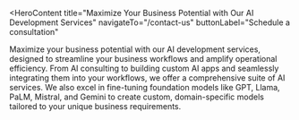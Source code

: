 <HeroContent
  title="Maximize Your Business Potential with Our AI Development Services"
  navigateTo="/contact-us"
  buttonLabel="Schedule a consultation"
>
  Maximize your business potential with our AI development services, designed to
  streamline your business workflows and amplify operational efficiency. From AI
  consulting to building custom AI apps and seamlessly integrating them into
  your workflows, we offer a comprehensive suite of AI services. We also excel
  in fine-tuning foundation models like GPT, Llama, PaLM, Mistral, and Gemini to
  create custom, domain-specific models tailored to your unique business
  requirements.
</HeroContent>

<ClientCompaniesComponent />

<MainContent
  mainPara="Leverage Our AI Development Services to Create Next-generation Enterprise Solutions"
  subPara="Enhance your business performance with our data-driven AI solutions crafted leveraging advanced AI technologies like deep learning, machine learning, computer vision, and natural language processing."
/>

<section className="grid grid-cols-3 gap-10 w-full py-16">
  <section className="w-full col-span-1 cursor-pointer">
    <ServiceCard
      service={{
        id: "AIML-Strategy-Consulting",
        image: "/public/servicesImage/GPT_Insight.png",
        title: "AI/ML Strategy Consulting",
        description:
          "Trust the expertise and deep tech background of the best minds at LeewayHertz to steer you through the complexities of AI implementation through effective development approaches, strategic advice, and ongoing R&D efforts. We are committed to maximizing the value of AI/ML for your business, ensuring sustainable growth in this transformative landscape.",
        urlPath: "aiml-strategy-consulting",
      }}
    />
  </section>
  <section className="w-full col-span-1 cursor-pointer">
    <ServiceCard
      service={{
        id: "PoC-and-MVP-Development",
        image: "/poc_mvp_development.png",
        title: "PoC and MVP Development",
        description:
          "Our team of experts meticulously crafts Proof of Concepts to validate the feasibility of your AI app’s concept, showcasing its potential through scaled-down versions. Moving forward, we design Minimum Viable Products that deliver essential functionalities, enabling real user validation, iterative enhancements, and swift market entry.",
        urlPath: "poc-mvp-development",
      }}
    />
  </section>
  <section className="w-full col-span-1 cursor-pointer">
    <ServiceCard
      service={{
        id: "Custom AI-powered Mobile App Development",
        image: "/custom_ai_app_development.png",
        title: "Custom AI App Development",
        description:
          "We collaborate with you to create AI-powered web and mobile apps that precisely align with your unique business needs. From the user interface to the algorithm, we meticulously engineer every aspect of your solution to guarantee optimal performance. Committed to both security and ethical AI, our AI development approach prioritizes responsible innovation.",
        urlPath: "custom-ai-app-development",
      }}
    />
  </section>
</section>

<MainContent
  mainPara="Fine-tuning Large Language Models"
  subPara="We specialize in fine-tuning Large Language Models (LLMs) to meet your requirements, whether you need to improve performance in specific domains, adapt to unique datasets, or enhance content generation capabilities. With a focus on precision and efficiency, we work closely with you to understand your objectives and tailor our fine-tuning process accordingly."
/>

<section className="grid grid-cols-3 gap-10 w-full py-16">
  <section className="w-full col-span-1 cursor-pointer">
    <ServiceCard
      service={{
        id: "Generative-AI-Development",
        image: "/generative_ai_development.png",
        title: "Generative AI Development",
        description:
          "Leverage our custom generative AI development service to tap into AI’s full potential. We utilize the transformative capabilities of proprietary and open-source LLMs such as GPT, Llama, PaLM, Gemini, Mistral, and Claude to build robust GenAI solutions. Our expertise includes creating advanced content generation tools, intelligent virtual assistants, and personalized customer engagement systems.",
        urlPath: "generative-ai-development",
      }}
    />
  </section>
  <section className="w-full col-span-1 cursor-pointer">
    <ServiceCard
      service={{
        id: "Generative-AI-Consulting",
        image: "/data_engineering.png",
        title: "Data Engineering",
        description:
          "Our data engineering services encompass the entire data lifecycle, from sourcing and cleansing to structuring and enrichment. With a focus on data mining, analysis, annotation, and labeling, we lay the foundation for robust AI models. Leveraging advanced techniques and tools, we ensure that your data is optimized for machine learning, enabling accurate and reliable model training.",
        urlPath: "data-engineering",
      }}
    />
  </section>
  <section className="w-full col-span-1 cursor-pointer">
    <ServiceCard
      service={{
        id: "AI-Integration-and-Deployment",
        image: "/ai_integration.png",
        title: "AI Integration",
        description:
          "We seamlessly integrate AI apps into your existing workflows, empowering your business with AI capabilities that align with your established processes. Our team works closely with you to seamlessly embed AI applications into your operational framework, ensuring a smooth transition and minimal downtime, resulting in remarkable gains in efficiency, productivity, and innovation.",
        urlPath: "ai-integration",
      }}
    />
  </section>
</section>

<MainContent
  mainPara="AI Agent and Copilot Development"
  subPara="We develop intelligent AI agents and copilots using premier tools like AutoGen Studio, Copilot Studio, Vertex AI, and crewAI. Leveraging the capabilities of LLMs like GPT-4 and Gemini and an extensive skills library, our AI agents and copilots can perform diverse and complex tasks. Whether you need to automate workflows, analyze data, generate code, or enhance customer support, our team crafts AI agent solutions tailored to your specific business needs."
/>

<section className="grid grid-cols-3 gap-10 w-full py-16">
  <section className="w-full col-span-1 cursor-pointer">
    <ServiceCard
      service={{
        id: "Enterprise-AI-Solutions-Development",
        image: "/enterprise_ai_development.png",
        title: "Enterprise AI Development",
        description:
          "Our enterprise AI development service transforms businesses by creating tailored AI solutions that streamline processes, enhance decision-making, and drive innovation. Our services include consulting, custom AI solution development and deployment, as well as implementing advanced data analytics to meet your unique needs. Our scalable AI systems integrate seamlessly into your existing infrastructure to boost efficiency and provide a competitive edge.",
        urlPath: "enterprise-ai-development",
      }}
    />
  </section>
</section>

<MainContent
  mainPara="Why Choose ADRIG?"
  subPara="ADRIG boasts a team of skilled professionals with expertise in advanced AI technologies such as machine learning, natural language processing, and computer vision. With a proven track record of successful implementations, our experts build tailored products across diverse domains."
/>

<section className="grid grid-cols-2 gap-10 w-full py-16">
  <section className="w-full col-span-1 cursor-pointer">
    <ServiceCard
      service={{
        id: "AI Technology Consulting icon",
        image: "/ai_technology_consulting.png",
        title: "Expert AI Professionals",
        description:
          "ADRIG boasts a team of skilled professionals with expertise in advanced AI technologies such as machine learning, natural language processing, and computer vision. With a proven track record of successful implementations, our experts build tailored products across diverse domains.",
        urlPath: "expert-ai-professionals",
      }}
    />
  </section>
  <section className="w-full col-span-1 cursor-pointer">
    <ServiceCard
      service={{
        id: "Extensive Knowledge of Ecosystems",
        image: "/extensive_knowledge.png",
        title: "Extensive Experience in AI",
        description:
          "With a wealth of experience in AI development, ADRIG is your trusted technology partner. Our track record showcases a diverse array of successfully built AI products underpinned by a profound knowledge of AI technologies. From recommendation systems to chatbots, our expertise spans a wide spectrum.",
        urlPath: "extensive-experience-in-ai",
      }}
    />
  </section>
  <section className="w-full col-span-1 cursor-pointer">
    <ServiceCard
      service={{
        id: "Mission-critical Security",
        image: "/mission_critical_security.png",
        title: "We Prioritize Speed",
        description:
          "Our experienced developers and data scientists work tirelessly to accelerate the development cycle from initial concept to system integration. With our streamlined processes, agile methodologies, and advanced technology stack, we ensure that your AI projects are delivered on time while upholding impeccable standards of quality.",
        urlPath: "we-prioritize-speed",
      }}
    />
  </section>
  <section className="w-full col-span-1 cursor-pointer">
    <ServiceCard
      service={{
        id: "Data Strategy Development",
        image: "/data_strategy_development.png",
        title: "End-to-end AI Development",
        description:
          "We begin with an in-depth consultation to understand your goals and requirements, develop an AI product and tailor it to your specific needs, and then rigorously test and refine it until perfection. We then seamlessly integrate it into your existing systems, ensuring a smooth transition and maximizing the benefits of AI across your operations.",
        urlPath: "end-to-end-ai-development",
      }}
    />
  </section>
</section>

<CountUpAnimationContainer />

<div className="w-full py-16">
  <ConversationForm
    title="What Can We Build for You?"
    description="Let's discuss your ideas. We will send you an NDA before we talk. All the information is kept confidential."
  />
</div>

<InsightsComponent />
